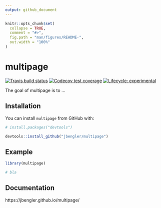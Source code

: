 ```yaml
---
output: github_document
---
```


<!-- README.md is generated from README.Rmd. Please edit that file -->

```r
knitr::opts_chunk$set(
  collapse = TRUE,
  comment = "#>",
  fig.path = "man/figures/README-",
  out.width = "100%"
)
```

# multipage

<!-- badges: start -->
[![Travis build status](https://travis-ci.org/jbengler/multipage.svg?branch=master)](https://travis-ci.org/jbengler/multipage)
[![Codecov test coverage](https://codecov.io/gh/jbengler/multipage/branch/master/graph/badge.svg)](https://codecov.io/gh/jbengler/multipage?branch=master)
[![Lifecycle: experimental](https://img.shields.io/badge/lifecycle-experimental-orange.svg)](https://www.tidyverse.org/lifecycle/#experimental)
<!-- badges: end -->

The goal of multipage is to ...

## Installation

You can install `multipage` from GitHub with:

```r
# install.packages("devtools")

devtools::install_github("jbengler/multipage")
```

## Example

```r
library(multipage)

# bla
```

## Documentation

https://jbengler.github.io/multipage/


